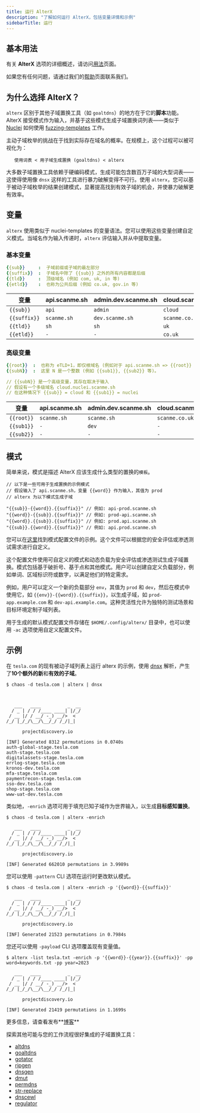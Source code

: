 ```yaml
---
title: 运行 AlterX
description: "了解如何运行 AlterX，包括变量详情和示例"
sidebarTitle: 运行
---
```


## 基本用法
有关 **AlterX** 选项的详细概述，请访问[用法](/tools/alterx/usage)页面。

<Note> 如果您有任何问题，请通过我们的[帮助](/help)页面联系我们。</Note>

## 为什么选择 AlterX？

`alterx` 区别于其他子域置换工具（如 `goaltdns`）的地方在于它的**脚本**功能。AlterX 接受模式作为输入，并基于这些模式生成子域置换词列表——类似于 [Nuclei](https://github.com/projectdiscovery/nuclei) 如何使用 [fuzzing-templates](https://github.com/projectdiscovery/fuzzing-templates) 工作。

主动子域枚举的挑战在于找到实际存在域名的概率。在规模上，这个过程可以被可视化为：

```console
   使用词表 < 用子域生成置换 (goaltdns) < alterx
```

大多数子域置换工具依赖于硬编码模式，生成可能包含数百万子域的大型词表——这使得使用像 `dnsx` 这样的工具进行暴力破解变得不可行。使用 `alterx`，您可以基于被动子域枚举的结果创建模式，显著提高找到有效子域的机会，并使暴力破解更有效率。

## 变量

`alterx` 使用类似于 nuclei-templates 的变量语法。您可以使用这些变量创建自定义模式。当域名作为输入传递时，`alterx` 评估输入并从中提取变量。

### 基本变量
  
```yaml
{{sub}}     :  子域前缀或子域的最左部分
{{suffix}}  :  子域名中除了 {{sub}} 之外的所有内容都是后缀
{{tld}}     :  顶级域名 (例如 com, uk, in 等)
{{etld}}    :  也称为公共后缀 (例如 co.uk, gov.in 等)
```

| 变量     | api.scanme.sh | admin.dev.scanme.sh | cloud.scanme.co.uk |
| ---------- | ------------- | ------------------- | ------------------ |
| `{{sub}}`    | `api`         | `admin`             | `cloud`          |
| `{{suffix}}` | `scanme.sh`   | `dev.scanme.sh`     | `scanme.co.uk`   |
| `{{tld}}`    | `sh`          | `sh`                | `uk`             |
| `{{etld}}`   | `-`           | `-`                 | `co.uk`          |

### 高级变量

```yaml
{{root}}  :  也称为 eTLD+1，即仅根域名 (例如对于 api.scanme.sh => {{root}} 是 scanme.sh)
{{subN}}  :  这里 N 是一个整数 (例如 {{sub1}}, {{sub2}} 等)。

// {{subN}} 是一个高级变量，其存在取决于输入
// 假设有一个多级域名 cloud.nuclei.scanme.sh
// 在这种情况下 {{sub}} = cloud 和 {{sub1}} = nuclei
```

| 变量 | api.scanme.sh | admin.dev.scanme.sh | cloud.scanme.co.uk |
| -------- | ------------- | ------------------- | ------------------ |
| `{{root}}` | `scanme.sh`   | `scanme.sh`         | `scanme.co.uk`   |
| `{{sub1}}` | `-`           | `dev`               | `-`              |
| `{{sub2}}` | `-`           | `-`                 | `-`              |


## 模式

简单来说，模式是描述 AlterX 应该生成什么类型的置换的`模板`。

```console
// 以下是一些可用于生成置换的示例模式
// 假设输入了 api.scanme.sh，变量 {{word}} 作为输入，其值为 prod
// alterx 为以下模式生成子域

"{{sub}}-{{word}}.{{suffix}}" // 例如: api-prod.scanme.sh
"{{word}}-{{sub}}.{{suffix}}" // 例如: prod-api.scanme.sh
"{{word}}.{{sub}}.{{suffix}}" // 例如: prod.api.scanme.sh
"{{sub}}.{{word}}.{{suffix}}" // 例如: api.prod.scanme.sh
```
您可以在[这里](https://github.com/projectdiscovery/alterx/blob/main/permutations.yaml)找到模式配置文件的示例。这个文件可以根据您的安全评估或渗透测试需求进行自定义。

这个配置文件使用可自定义的模式和动态负载为安全评估或渗透测试生成子域置换。模式包括基于破折号、基于点和其他模式。用户可以创建自定义负载部分，例如单词、区域标识符或数字，以满足他们的特定需求。

例如，用户可以定义一个新的负载部分 `env`，其值为 `prod` 和 `dev`，然后在模式中使用它，如 `{{env}}-{{word}}.{{suffix}}`，以生成子域，如 `prod-app.example.com` 和 `dev-api.example.com`。这种灵活性允许为独特的测试场景和目标环境定制子域列表。

用于生成的默认模式配置文件存储在 `$HOME/.config/alterx/` 目录中，也可以使用 `-ac` 选项使用自定义配置文件。

## 示例

在 `tesla.com` 的现有被动子域列表上运行 alterx 的示例，使用 [dnsx](https://github.com/projectdiscovery/dnsx) 解析，产生了**10个额外的新**和**有效的子域**。

```console
$ chaos -d tesla.com | alterx | dnsx

 

   ___   ____          _  __
  / _ | / / /____ ____| |/_/
 / __ |/ / __/ -_) __/>  <  
/_/ |_/_/\__/\__/_/ /_/|_|              

      projectdiscovery.io

[INF] Generated 8312 permutations in 0.0740s
auth-global-stage.tesla.com
auth-stage.tesla.com
digitalassets-stage.tesla.com
errlog-stage.tesla.com
kronos-dev.tesla.com
mfa-stage.tesla.com
paymentrecon-stage.tesla.com
sso-dev.tesla.com
shop-stage.tesla.com
www-uat-dev.tesla.com
```

类似地，`-enrich` 选项可用于填充已知子域作为世界输入，以生成**目标感知置换**。

```console
$ chaos -d tesla.com | alterx -enrich

   ___   ____          _  __
  / _ | / / /____ ____| |/_/
 / __ |/ / __/ -_) __/>  <  
/_/ |_/_/\__/\__/_/ /_/|_|              

      projectdiscovery.io

[INF] Generated 662010 permutations in 3.9989s
```

您可以使用 `-pattern` CLI 选项在运行时更改默认模式。

```console
$ chaos -d tesla.com | alterx -enrich -p '{{word}}-{{suffix}}'

   ___   ____          _  __
  / _ | / / /____ ____| |/_/
 / __ |/ / __/ -_) __/>  <  
/_/ |_/_/\__/\__/_/ /_/|_|              

      projectdiscovery.io

[INF] Generated 21523 permutations in 0.7984s
```

您还可以使用 `-payload` CLI 选项覆盖现有变量值。

```console
$ alterx -list tesla.txt -enrich -p '{{word}}-{{year}}.{{suffix}}' -pp word=keywords.txt -pp year=2023

   ___   ____          _  __
  / _ | / / /____ ____| |/_/
 / __ |/ / __/ -_) __/>  <  
/_/ |_/_/\__/\__/_/ /_/|_|              

      projectdiscovery.io

[INF] Generated 21419 permutations in 1.1699s
```

<Tip>更多信息，请查看发布**[博客](https://blog.projectdiscovery.io/introducing-alterx-simplifying-active-subdomain-enumeration-with-patterns/)**</Tip>



探索其他可能与您的工作流程很好集成的子域置换工具：

- [altdns](https://github.com/infosec-au/altdns)
- [goaltdns](https://github.com/subfinder/goaltdns)
- [gotator](https://github.com/Josue87/gotator)
- [ripgen](https://github.com/resyncgg/ripgen/)
- [dnsgen](https://github.com/ProjectAnte/dnsgen)
- [dmut](https://github.com/bp0lr/dmut)
- [permdns](https://github.com/hpy/permDNS)
- [str-replace](https://github.com/j3ssie/str-replace)
- [dnscewl](https://github.com/codingo/DNSCewl)
- [regulator](https://github.com/cramppet/regulator)